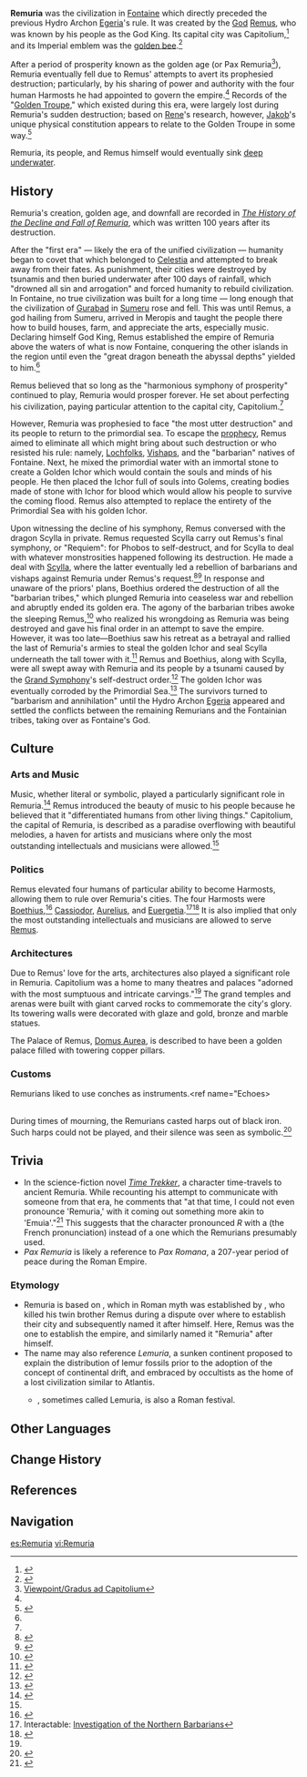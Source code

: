 {{About|the ancient civilization|the area|Sea of Bygone Eras}}
{{Terminology Infobox
|image        = 
|type         = Ancient Civilizations
|type2        = Lore
|region       = Fontaine
}}
'''Remuria''' was the civilization in [[Fontaine]] which directly preceded the previous Hydro Archon [[Egeria]]'s rule. It was created by the [[God]] [[Remus]], who was known by his people as the God King. Its capital city was Capitolium,<ref name="Fall of Remuria">{{Ref/Book|The History of the Decline and Fall of Remuria}}</ref> and its Imperial emblem was the [[Sybilla|golden bee]].<ref>{{Ref/Book|La Chanson d'Erinnyes|1|}}</ref>

After a period of prosperity known as the golden age (or Pax Remuria<ref>[[Viewpoint/Gradus ad Capitolium]]</ref>), Remuria eventually fell due to Remus' attempts to avert its prophesied destruction; particularly, by his sharing of power and authority with the four human Harmosts he had appointed to govern the empire.<ref name="Fall of Remuria" /> Records of the "[[Golden Troupe#Lore|Golden Troupe]]," which existed during this era, were largely lost during Remuria's sudden destruction; based on [[Rene]]'s research, however, [[Jakob]]'s unique physical constitution appears to relate to the Golden Troupe in some way.<ref>{{Ref/Quest|Book of Esoteric Revelations}}</ref>

Remuria, its people, and Remus himself would eventually sink [[Sea of Bygone Eras|deep underwater]].

==History==
Remuria's creation, golden age, and downfall are recorded in ''[[The History of the Decline and Fall of Remuria]]'', which was written 100 years after its destruction.

After the "first era" &mdash; likely the era of the unified civilization &mdash; humanity began to covet that which belonged to [[Celestia]] and attempted to break away from their fates. As punishment, their cities were destroyed by tsunamis and then buried underwater after 100 days of rainfall, which "drowned all sin and arrogation" and forced humanity to rebuild civilization. In Fontaine, no true civilization was built for a long time &mdash; long enough that the civilization of [[Gurabad]] in [[Sumeru]] rose and fell. This was until Remus, a god hailing from Sumeru, arrived in Meropis and taught the people there how to build houses, farm, and appreciate the arts, especially music. Declaring himself God King, Remus established the empire of Remuria above the waters of what is now Fontaine, conquering the other islands in the region until even the "great dragon beneath the abyssal depths" yielded to him.<ref name="Fall of Remuria" />

Remus believed that so long as the "harmonious symphony of prosperity" continued to play, Remuria would prosper forever. He set about perfecting his civilization, paying particular attention to the capital city, Capitolium.<ref name="Fall of Remuria" />

However, Remuria was prophesied to face "the most utter destruction" and its people to return to the primordial sea. To escape the [[prophecy]], Remus aimed to eliminate all which might bring about such destruction or who resisted his rule: namely, [[Lochfolk]]s, [[Vishap]]s, and the "barbarian" natives of Fontaine. Next, he mixed the primordial water with an immortal stone to create a Golden Ichor which would contain the souls and minds of his people. He then placed the Ichor full of souls into Golems, creating bodies made of stone with Ichor for blood which would allow his people to survive the coming flood. Remus also attempted to replace the entirety of the Primordial Sea with his golden Ichor.

Upon witnessing the decline of his symphony, Remus conversed with the dragon Scylla in private. Remus requested Scylla carry out Remus's final symphony, or "Requiem": for Phobos to self-destruct, and for Scylla to deal with whatever monstrosities happened following its destruction. He made a deal with [[Scylla]], where the latter eventually led a rebellion of barbarians and vishaps against Remuria under Remus's request.<ref>{{Ref/Weapon|page=Song of Stillness}}</ref><ref>{{Ref/Quest|Gradus ad Capitolium}}</ref> In response and unaware of the priors' plans, Boethius ordered the destruction of all the "barbarian tribes," which plunged Remuria into ceaseless war and rebellion and abruptly ended its golden era. The agony of the barbarian tribes awoke the sleeping Remus,<ref>{{Ref/Arti|page=Golden Bird's Shedding}}</ref> who realized his wrongdoing as Remuria was being destroyed and gave his final order in an attempt to save the empire. However, it was too late—Boethius saw his retreat as a betrayal and rallied the last of Remuria's armies to steal the golden Ichor and seal Scylla underneath the tall tower with it.<ref>{{Ref/Item|page=Golden Goblet of the Pristine Sea}}</ref> Remus and Boethius, along with Scylla, were all swept away with Remuria and its people by a tsunami caused by the [[Phobos|Grand Symphony]]'s self-destruct order.<ref>{{Ref/Quest|The Last Day of Remuria}}</ref> The golden Ichor was eventually corroded by the Primordial Sea.<ref>{{Ref/Item|page=Essence of Pure Sacred Dewdrop}}</ref> The survivors turned to "barbarism and annihilation" until the Hydro Archon [[Egeria]] appeared and settled the conflicts between the remaining Remurians and the Fontainian tribes, taking over as Fontaine's God.

==Culture==
===Arts and Music===
Music, whether literal or symbolic, played a particularly significant role in Remuria.<ref name="Echoes">{{Ref/Quest|Echoes of the Ancient World}}</ref> Remus introduced the beauty of music to his people because he believed that it "differentiated humans from other living things." Capitolium, the capital of Remuria, is described as a paradise overflowing with beautiful melodies, a haven for artists and musicians where only the most outstanding intellectuals and musicians were allowed.<ref name="Fall of Remuria" />

===Politics===
Remus elevated four humans of particular ability to become Harmosts, allowing them to rule over Remuria's cities. The four Harmosts were [[Boethius]],<ref>{{Ref/Item|Sublimation of Pure Sacred Dewdrop}}</ref> [[Cassiodor]], [[Aurelius (Harmost)|Aurelius]], and [[Euergetia]].<ref>Interactable: [[Faded Castle#Investigation of the Northern Barbarians|Investigation of the Northern Barbarians]]</ref><ref>{{Ref/Arti|Golden Song's Variation}}</ref> It is also implied that only the most outstanding intellectuals and musicians are allowed to serve [[Remus]].

===Architectures===
Due to Remus' love for the arts, architectures also played a significant role in Remuria. Capitolium was a home to many theatres and palaces "adorned with the most sumptuous and intricate carvings."<ref name="Fall of Remuria" /> The grand temples and arenas were built with giant carved rocks to commemorate the city's glory. Its towering walls were decorated with glaze and gold, bronze and marble statues.

The Palace of Remus, [[Domus Aurea]], is described to have been a golden palace filled with towering copper pillars.

===Customs===
Remurians liked to use conches as instruments.<ref name="Echoes></ref><br>
During times of mourning, the Remurians casted harps out of black iron. Such harps could not be played, and their silence was seen as symbolic.<ref>{{Ref/Item|Chapter of an Ancient Chord}}</ref>

==Trivia== 
*In the science-fiction novel ''[[Time Trekker]]'', a character time-travels to ancient Remuria. While recounting his attempt to communicate with someone from that era, he comments that "at that time, I could not even pronounce 'Remuria,' with it coming out something more akin to 'Emuia'."<ref>{{Ref/Book|Time Trekker (II)}}</ref> This suggests that the character pronounced ''R'' with a {{w|guttural R}} (the French pronunciation) instead of a {{w|Rhotic consonant|rhotic}} one which the Remurians presumably used.
*''Pax Remuria'' is likely a reference to ''Pax Romana'', a 207-year period of peace during the Roman Empire.

===Etymology===
*Remuria is based on {{w|Ancient Rome}}, which in Roman myth was established by {{w|Romulus and Remus|Romulus}}, who killed his twin brother Remus during a dispute over where to establish their city and subsequently named it after himself. Here, Remus was the one to establish the empire, and similarly named it "Remuria" after himself.
*The name may also reference ''Lemuria'', a sunken continent proposed to explain the distribution of lemur fossils prior to the adoption of the concept of continental drift, and embraced by occultists as the home of a lost civilization similar to Atlantis.
**{{w|Lemuralia}}, sometimes called Lemuria, is also a Roman festival.

==Other Languages==
{{Other Languages
|default_hidden = 1
|en       = Remuria
|zhs      = 雷穆利亚
|zhs_rm   = Léimùlìyà
|zht      = 雷穆利亞
|zht_rm   = Léimùlìyà
|ja       = レムリア
|ja_rm    = Remuria
|ko       = 레무리아
|es       = Remuria
|fr       = Remuria
|ru       = Ремурия
|th       = Remuria
|vi       = Remuria
|de       = Remuria
|id       = Remuria
|pt       = Remuria
|tr       = Remuria
|it       = Remuria
}}

==Change History==
{{Change History|introduced=4.0}}

==References==
{{Reflist|2}}

==Navigation==
{{Lore Navbox|Civilization}}

[[es:Remuria]]
[[vi:Remuria]]